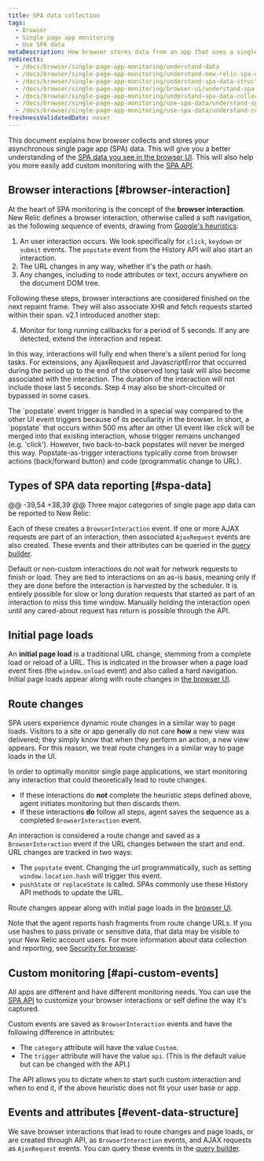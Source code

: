```yaml
---
title: SPA data collection
tags:
  - Browser
  - Single page app monitoring
  - Use SPA data
metaDescription: How browser stores data from an app that uses a single-page app (SPA) architecture.
redirects:
  - /docs/browser/single-page-app-monitoring/understand-data
  - /docs/browser/single-page-app-monitoring/understand-new-relic-spa-data
  - /docs/browser/single-page-app-monitoring/understand-spa-data-structure
  - /docs/browser/single-page-app-monitoring/browser-ui/understand-spa-data-collection
  - /docs/browser/single-page-app-monitoring/understand-spa-data-collection
  - /docs/browser/single-page-app-monitoring/use-spa-data/understand-spa-data-collection
  - /docs/browser/single-page-app-monitoring/use-spa-data/understand-collection-asynchronous-spa-data
freshnessValidatedDate: never
---
```

This document explains how browser collects and stores your asynchronous single page app (SPA) data. This will give you a better understanding of the [SPA data you see in the browser UI](/docs/browser/single-page-app-monitoring/browser-ui/view-spa-data-new-relic-browser). This will also help you more easily add custom monitoring with the [SPA API](/docs/browser/single-page-app-monitoring/use-spa-data/use-spa-api).

## Browser interactions [#browser-interaction]

At the heart of SPA monitoring is the concept of the <DNT>**browser interaction**</DNT>. New Relic defines a browser interaction, otherwise called a soft navigation, as the following sequence of events, drawing from [Google's heuristics](https://github.com/WICG/soft-navigations?tab=readme-ov-file#heuristics):

1. An user interaction occurs. We look specifically for `click`, `keydown` or `submit` events. The `popstate` event from the History API will also start an interaction.
2. The URL changes in any way, whether it's the path or hash.
3. Any changes, including to node attributes or text, occurs anywhere on the document DOM tree.

Following these steps, browser interactions are considered finished on the next repaint frame. They will also associate XHR and fetch requests started within their span. v2.1 introduced another step:

4. Monitor for long running callbacks for a period of 5 seconds. If any are detected, extend the interaction and repeat.

In this way, interactions will fully end when there's a silent period for long tasks. For extensions, any AjaxRequest and JavascriptError that occurred during the period up to the end of the observed long task will also become associated with the interaction. The duration of the interaction will not include those last 5 seconds. Step 4 may also be short-circuited or bypassed in some cases.

<Callout variant="tip">
  The `popstate` event trigger is handled in a special way compared to the other UI event triggers because of its peculiarity in the browser. In short, a `popstate` that occurs within 500 ms after an other UI event like click will be merged into that existing interaction, whose trigger remains unchanged (e.g. 'click'). However, two back-to-back popstates will never be merged this way. Popstate-as-trigger interactions typically come from browser actions (back/forward button) and code (programmatic change to URL).
</Callout>

## Types of SPA data reporting [#spa-data]

@@ -39,54 +38,39 @@ Three major categories of single page app data can be reported to New Relic:

Each of these creates a `BrowserInteraction` event. If one or more AJAX requests are part of an interaction, then associated `AjaxRequest` events are also created. These events and their attributes can be queried in the [query builder](/docs/query-your-data/explore-query-data/query-builder/use-advanced-nrql-mode-specify-data).

<Callout variant="important">
  Default or non-custom interactions do not wait for network requests to finish or load. They are tied to interactions on an as-is basis, meaning only if they are done before the interaction is harvested by the scheduler. It is entirely possible for slow or long duration requests that started as part of an interaction to miss this time window. Manually holding the interaction open until any cared-about request has return is possible through the API.
</Callout> 

## Initial page loads

An <DNT>**initial page load**</DNT> is a traditional URL change, stemming from a complete load or reload of a URL. This is indicated in the browser when a page load event fires (the `window.onload` event) and also called a hard navigation. Initial page loads appear along with route changes in [the browser UI](/docs/browser/single-page-app-monitoring/browser-ui/view-spa-data-new-relic-browser).

## Route changes

SPA users experience dynamic route changes in a similar way to page loads. Visitors to a site or app generally do not care <DNT>**how**</DNT> a new view was delivered; they simply know that when they perform an action, a new view appears. For this reason, we treat route changes in a similar way to page loads in the UI.

In order to optimally monitor single page applications, we start monitoring any interaction that could theoretically lead to route changes.

* If these interactions do **not** complete the heuristic steps defined above, agent initiates monitoring but then discards them.
* If these interactions <DNT>**do**</DNT> follow all steps, agent saves the sequence as a completed `BrowserInteraction` event.

An interaction is considered a route change and saved as a `BrowserInteraction` event if the URL changes between the start and end. URL changes are tracked in two ways:

* The `popstate` event. Changing the url programmatically, such as setting `window.location.hash` will trigger this event.
* `pushState` or `replaceState` is called. SPAs commonly use these History API methods to update the URL.

Route changes appear along with initial page loads in the [browser UI](/docs/browser/single-page-app-monitoring/browser-ui/view-spa-data-new-relic-browser).

Note that the agent reports hash fragments from route change URLs. If you use hashes to pass private or sensitive data, that data may be visible to your New Relic account users. For more information about data collection and reporting, see [Security for browser](/docs/browser/new-relic-browser/performance-quality/security-new-relic-browser).

## Custom monitoring [#api-custom-events]

All apps are different and have different monitoring needs. You can use the [SPA API](/docs/browser/new-relic-browser/browser-agent-spa-api) to customize your browser interactions or self define the way it's captured.

Custom events are saved as `BrowserInteraction` events and have the following difference in attributes:

* The `category` attribute will have the value `Custom`.
* The `trigger` attribute will have the value `api`. (This is the default value but can be changed with the API.)

The API allows you to dictate when to start such custom interaction and when to end it, if the above heuristic does not fit your user base or app.

## Events and attributes [#event-data-structure]

We save browser interactions that lead to route changes and page loads, or are created through API, as `BrowserInteraction` events, and AJAX requests as `AjaxRequest` events. You can query these events in the [query builder](/docs/query-your-data/explore-query-data/query-builder/use-advanced-nrql-mode-specify-data).
